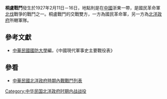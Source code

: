 {{Infobox Military Conflict|
campaign=|
image=|
caption=|
conflict=桐盧戰鬥|
date=1927年2月11日－16日|
place=[[中國|中國]]浙東|
result=雙方激戰五晝夜，各有傷亡，北洋政府軍隊終撤往蕭山。該役孫傳芳部隊被俘約八千人，十四師幾乎瓦解|
combatant1=[[國民革命軍|國民革命軍]]一軍2師、20師|
combatant2=8師、14師| 
commander1=[[劉峙|劉峙]]|
commander2=[[孟昭月|孟昭月]]、[[劉士林|劉士林]]、[[李俊義|李俊義]]|
strength1=|
strength2=|
casualties1=|
casualties2=|
}}
'''桐盧戰鬥'''發生於1927年2月11日－16日，地點則是在[[中國|中國]]浙東一帶，是國民革命軍[[北伐|北伐]]戰爭的戰鬥之一。桐盧戰鬥的交戰雙方，一方為國民革命軍，另一方為[[北洋政府|北洋政府]]所轄軍隊。
==參考文獻==
*[[中華民國|中華民國]][[國防大學_(臺灣)|國防大學]]編，《中國現代軍事史主要戰役表》
==參看==
*[[中華民國北洋政府時期內戰戰鬥列表|中華民國北洋政府時期內戰戰鬥列表]]
[[Category:中华民国北洋政府时期内战战役|Category:中华民国北洋政府时期内战战役]]